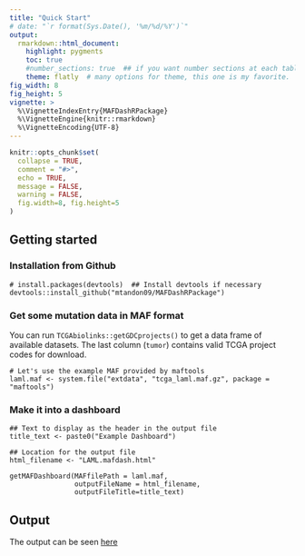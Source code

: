 ```yaml
---
title: "Quick Start"
# date: "`r format(Sys.Date(), '%m/%d/%Y')`"
output: 
  rmarkdown::html_document:
    highlight: pygments
    toc: true
    #number_sections: true  ## if you want number sections at each table header
    theme: flatly  # many options for theme, this one is my favorite.
fig_width: 8 
fig_height: 5 
vignette: >
  %\VignetteIndexEntry{MAFDashRPackage}
  %\VignetteEngine{knitr::rmarkdown}
  %\VignetteEncoding{UTF-8}
---
```


```r
knitr::opts_chunk$set(
  collapse = TRUE,
  comment = "#>",
  echo = TRUE,
  message = FALSE,
  warning = FALSE,
  fig.width=8, fig.height=5
)
```

## Getting started
### Installation from Github
```
# install.packages(devtools)  ## Install devtools if necessary
devtools::install_github("mtandon09/MAFDashRPackage")
```

### Get some mutation data in MAF format
You can run `TCGAbiolinks::getGDCprojects()` to get a data frame of available datasets. The last column (`tumor`) contains valid TCGA project codes for download.

```
# Let's use the example MAF provided by maftools
laml.maf <- system.file("extdata", "tcga_laml.maf.gz", package = "maftools")
```

### Make it into a dashboard
```
## Text to display as the header in the output file
title_text <- paste0("Example Dashboard")  

## Location for the output file
html_filename <- "LAML.mafdash.html"

getMAFDashboard(MAFfilePath = laml.maf,
                outputFileName = html_filename,
                outputFileTitle=title_text)
```

## Output
The output can be seen [here](https://mtandon09.github.io/MAFDashRPackage/examples/LAML.mafdash.html)
